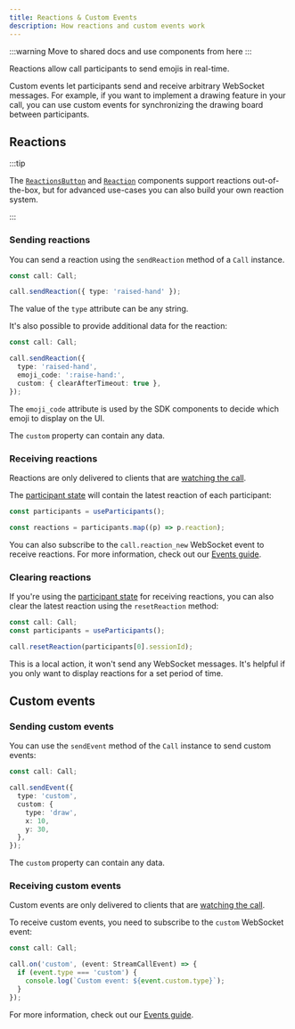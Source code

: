 ```yaml
---
title: Reactions & Custom Events
description: How reactions and custom events work
---
```


:::warning
Move to shared docs and use components from here
:::

Reactions allow call participants to send emojis in real-time.

Custom events let participants send and receive arbitrary WebSocket messages. For example, if you want to implement a drawing feature in your call, you can use custom events for synchronizing the drawing board between participants.

## Reactions

:::tip

The [`ReactionsButton`](../../ui-components/call/call-controls/#reactionsbutton) and [`Reaction`](../../ui-components/utility/reaction/) components support reactions out-of-the-box, but for advanced use-cases you can also build your own reaction system.

:::

### Sending reactions

You can send a reaction using the `sendReaction` method of a `Call` instance.

```typescript
const call: Call;

call.sendReaction({ type: 'raised-hand' });
```

The value of the `type` attribute can be any string.

It's also possible to provide additional data for the reaction:

```typescript
const call: Call;

call.sendReaction({
  type: 'raised-hand',
  emoji_code: ':raise-hand:',
  custom: { clearAfterTimeout: true },
});
```

The `emoji_code` attribute is used by the SDK components to decide which emoji to display on the UI.

The `custom` property can contain any data.

### Receiving reactions

Reactions are only delivered to clients that are [watching the call](../../advanced/events/#call-events).

The [participant state](../../guides/call-and-participant-state/#observe-participant-state) will contain the latest reaction of each participant:

```typescript
const participants = useParticipants();

const reactions = participants.map((p) => p.reaction);
```

You can also subscribe to the `call.reaction_new` WebSocket event to receive reactions. For more information, check out our [Events guide](../../advanced/events).

### Clearing reactions

If you're using the [participant state](../../guides/call-and-participant-state/#observe-participant-state) for receiving reactions, you can also clear the latest reaction using the `resetReaction` method:

```typescript
const call: Call;
const participants = useParticipants();

call.resetReaction(participants[0].sessionId);
```

This is a local action, it won't send any WebSocket messages. It's helpful if you only want to display reactions for a set period of time.

## Custom events

### Sending custom events

You can use the `sendEvent` method of the `Call` instance to send custom events:

```typescript
const call: Call;

call.sendEvent({
  type: 'custom',
  custom: {
    type: 'draw',
    x: 10,
    y: 30,
  },
});
```

The `custom` property can contain any data.

### Receiving custom events

Custom events are only delivered to clients that are [watching the call](../../advanced/events/#call-events).

To receive custom events, you need to subscribe to the `custom` WebSocket event:

```typescript
const call: Call;

call.on('custom', (event: StreamCallEvent) => {
  if (event.type === 'custom') {
    console.log(`Custom event: ${event.custom.type}`);
  }
});
```

For more information, check out our [Events guide](../../advanced/events).
